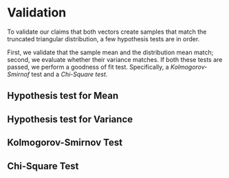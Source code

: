 # Validation

To validate our claims that both vectors create samples that match the truncated triangular distribution, a few hypothesis tests are in order.

First, we validate that the sample mean and the distribution mean match; second, we evaluate whether their variance matches. If both these tests are passed, we perform a goodness of fit test. Specifically, a _Kolmogorov-Smirnof_ test and a _Chi-Square test_.

<!-- TODO: Populate following parts with content from discrete event simulation course -->

## Hypothesis test for Mean



## Hypothesis test for Variance



## Kolmogorov-Smirnov Test



## Chi-Square Test


